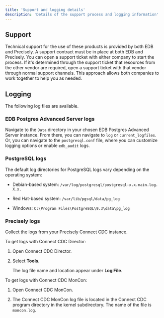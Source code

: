 ```yaml
---
title: 'Support and logging details'
description: 'Details of the support process and logging information'
---
```


## Support

Technical support for the use of these products is provided by both EDB and Precisely. A support contract must be in place at both EDB and Precisely. You can open a support ticket with either company to start the process. If it's determined through the support ticket that resources from the other vendor are required, open a support ticket with that vendor through normal support channels. This approach allows both companies to work together to help you as needed.

## Logging

The following log files are available.

### EDB Postgres Advanced Server logs

Navigate to the `Data` directory in your chosen EDB Postgres Advanced Server instance. From there, you can navigate to `log` or `current_logfiles`. Or, you can navigate to the `postgresql.conf` file, where you can customize logging options or enable `edb_audit` logs.

### PostgreSQL logs

The default log directories for PostgreSQL logs vary depending on the operating system:

- Debian-based system: `/var/log/postgresql/postgresql-x.x.main.log. X.x.`

- Red Hat-based system: `/var/lib/pgsql/data/pg_log`

- Windows: `C:\Program Files\PostgreSQL\9.3\data\pg_log`

### Precisely logs

Collect the logs from your Precisely Connect CDC instance.

To get logs with Connect CDC Director:

1. Open Connect CDC Director.

2. Select **Tools**.

    The log file name and location appear under **Log File**.

To get logs with Connect CDC MonCon:

1. Open Connect CDC MonCon.

2. The Connect CDC MonCon log file is located in the Connect CDC program directory in the kernel subdirectory. The name of the file is `moncon.log`.
